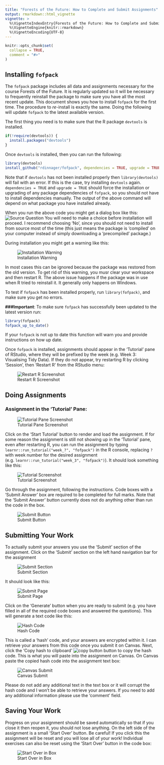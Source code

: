 ```yaml
---
title: "Forests of the Future: How to Complete and Submit Assignments"
output: rmarkdown::html_vignette
vignette: >
  %\VignetteIndexEntry{Forests of the Future: How to Complete and Submit Assignments}
  %\VignetteEngine{knitr::rmarkdown}
  %\VignetteEncoding{UTF-8}
---
```


```r
knitr::opts_chunk$set(
  collapse = TRUE,
  comment = "#>"
)
```

## Installing `fofpack`

The `fofpack` package includes all data and assignments necessary for the 
course Forests of the Future. It is regularly updated so it will be necessary
to frequently reinstall the package to make sure you have all the most recent
update. This document shows you how to install `fofpack` for the first time. 
The procedure to *re*-install is exactly the same. Doing the following will
update `fofpack` to the latest available version.

The first thing you need is to make sure that the R package `devtools` is 
installed. 

```r
if(!require(devtools)) {
  install.packages("devtools")
}
```

Once `devtools` is installed, then you can run the following:

```r
library(devtools)
install_github("rdinnager/fofpack", dependencies = TRUE, upgrade = TRUE)
```

Note that if `devtools` has not been installed properly then `library(devtools)`
will fail with an error. If this is the case, try installing `devtools` again.
`dependencies = TRUE` and `upgrade = TRUE` should force the installation or
upgrading of any package dependencies of `fofpack`, so you should not have to
install dependencies manually. The output of the above command will depend
on what package you have installed already.

When you run the above code you might get a dialog box like this:
![Source Question](images/source_question.png)
You will need to make a choice before installation will proceed. I recommend choosing 'No', since you should not need to install from source most of the time (this just means the package is 'compiled' on your computer instead of simply downloading a 'precompiled' package.)

During installation you might get a warning like this:

![Installation Warning](images/install_error.png)

In most cases this can be ignored because the package was restored from the old version. To get rid of this warning, you musr clear your workspace and then restart R. The above issue happens if the package was in use when R tried to reinstall it. It generally only happens on Windows.

To test if `fofpack` has been installed properly, run `library(fofpack)`, and
make sure you get no errors. 

**###Important**: To make sure `fofpack` has successfully been updated to the latest version run:

```r
library(fofpack)
fofpack_up_to_date()
```

If your `fofpack` is not up to date this function will warn you and provide instructions on how up date.

Once `fofpack` is installed, assignments should appear in the 'Tutorial' pane of RStudio, where they will be prefixed by the week (e.g. Week 3: Visualising Tidy Data). If they do not appear, try restarting R by clicking 'Session', then 'Restart R' from the RStudio menu:

![Restart R Screenshot](images/restart_r.png)

## Doing Assignments

### Assignment in the 'Tutorial' Pane:

![Tutorial Pane Screenshot](images/tutorial_pane.png)


Click on the 'Start Tutorial' button to render and load the assignment. If for
some reason the assignment is still not showing up in the 'Tutorial' pane, even
after restarting R, you can run the assignment by typing 
`learnr::run_tutorial("week_?", "fofpack")` in the R console, replacing `?` with
week number for the desired assignment (e.g. `learnr::run_tutorial("week_3", "fofpack")`). 
It should look something like this:

![Tutorial Screenshot](images/tutorial_example.png)

Go through the assignment, following the instructions. Code boxes with
a 'Submit Answer' box are required to be completed for full marks.
Note that the 'Submit Answer' button currently does not do anything other
than run the code in the box. 

![Submit Button](images/submit_button.png)

## Submitting Your Work

To actually submit your answers you use the 'Submit' section of the assignment. 
Click on the 'Submit' section on the left hand navigation bar for the assignment

![Submit Section](images/submit.png)

It should look like this:

![Submit Page](images/generate_page.png)

Click on the 'Generate' button when you are ready to submit (e.g. you have filled
in all of the required code boxes and answered the questions). This will generate
a text code like this:

![Hash Code](images/hash_code.png)

This is called a 'hash' code, and your answers are encrypted within it. I can retrieve
your answers from this code once you submit it on Canvas. Next, click the 'Copy hash to clipboard' ![copy button](images/copy_button.png) button to copy the hash code. This is what you will paste into the assignment on Canvas. On Canvas paste the copied hash code into the assignment text box:

![Canvas Submit](images/canvas_submit.png)

Please do not add any additional text in the text box or it will corrupt the
hash code and I won't be able to retrieve your answers. If you need to add any
additional information please use the 'comment' field.


## Saving Your Work

Progress on your assignment should be saved automatically so that if you close 
it then reopen it, you should not lose anything. On the left side of the assignment
is a small 'Start Over' button. Be careful! If you click this the assignment will
be reset and you will lose all of your work! Individual exercises can also be reset
using the 'Start Over' button in the code box:

![Start Over in Box](images/startover_box.png)

